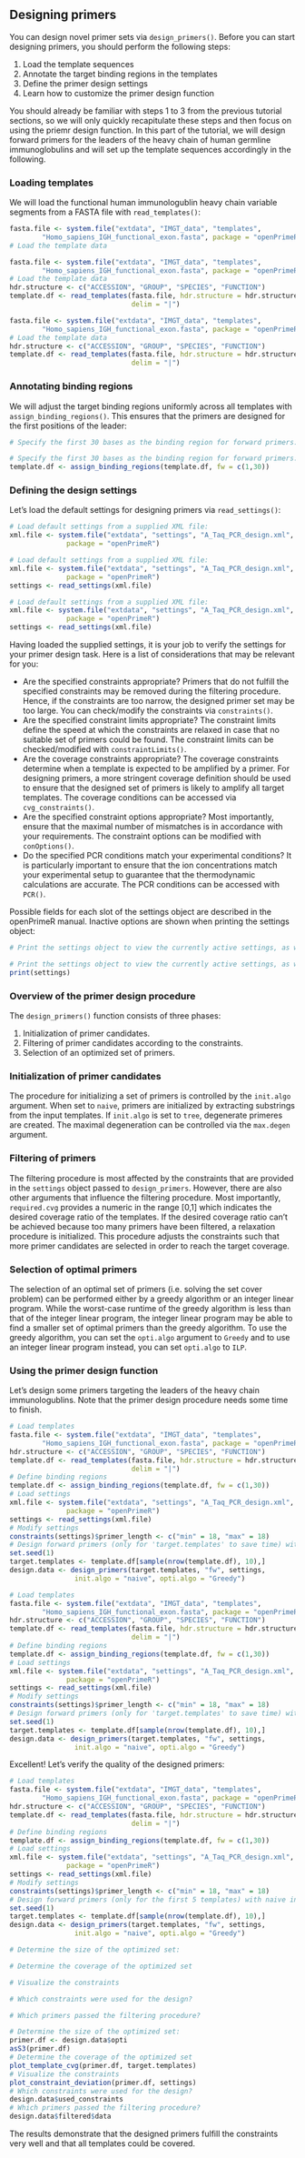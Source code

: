 ## Designing primers
You can design novel primer sets via `design_primers()`. Before you can start designing primers, you should perform the following steps:

1. Load the template sequences
2. Annotate the target binding regions in the templates
3. Define the primer design settings
4. Learn how to customize the primer design function

You should already be familiar with steps 1 to 3 from the previous tutorial sections, so we will only quickly recapitulate these steps and then focus on using the priemr design function. In this part of the tutorial, we will design forward primers for the leaders of the heavy chain of human germline immunoglobulins and will set up the template sequences accordingly in the following.

### Loading templates
We will load the functional human immunologublin heavy chain variable segments from a FASTA file with `read_templates()`:

```r
fasta.file <- system.file("extdata", "IMGT_data", "templates", 
        "Homo_sapiens_IGH_functional_exon.fasta", package = "openPrimeR")
# Load the template data
```

```r
fasta.file <- system.file("extdata", "IMGT_data", "templates", 
        "Homo_sapiens_IGH_functional_exon.fasta", package = "openPrimeR")
# Load the template data
hdr.structure <- c("ACCESSION", "GROUP", "SPECIES", "FUNCTION")
template.df <- read_templates(fasta.file, hdr.structure = hdr.structure, 
                              delim = "|")
```

```r
fasta.file <- system.file("extdata", "IMGT_data", "templates", 
        "Homo_sapiens_IGH_functional_exon.fasta", package = "openPrimeR")
# Load the template data
hdr.structure <- c("ACCESSION", "GROUP", "SPECIES", "FUNCTION")
template.df <- read_templates(fasta.file, hdr.structure = hdr.structure, 
                              delim = "|")
```

### Annotating binding regions
We will adjust the target binding regions uniformly across all templates  with `assign_binding_regions()`. This ensures that the primers are designed for the first positions of the leader:

```r
# Specify the first 30 bases as the binding region for forward primers:
```

```r
# Specify the first 30 bases as the binding region for forward primers:
template.df <- assign_binding_regions(template.df, fw = c(1,30))
```

### Defining the design settings
Let's load the default settings for designing primers via `read_settings()`:

```r
# Load default settings from a supplied XML file:
xml.file <- system.file("extdata", "settings", "A_Taq_PCR_design.xml",
              package = "openPrimeR")
```

```r
# Load default settings from a supplied XML file:
xml.file <- system.file("extdata", "settings", "A_Taq_PCR_design.xml",
              package = "openPrimeR")
settings <- read_settings(xml.file)
```

```r
# Load default settings from a supplied XML file:
xml.file <- system.file("extdata", "settings", "A_Taq_PCR_design.xml",
              package = "openPrimeR")
settings <- read_settings(xml.file)
```

Having loaded the supplied settings, it is your job to verify the settings for your primer design task. Here is a list of considerations that may be relevant for you:

* Are the specified constraints appropriate? Primers that do not fulfill the specified constraints may be removed during the filtering procedure. Hence, if the constraints are too narrow, the designed primer set may be too large. You can check/modify the constraints via `constraints()`.
* Are the specified constraint limits appropriate? The constraint limits define the speed at which the constraints are relaxed in case that no suitable set of primers could be found. The constraint limits can be checked/modified with `constraintLimits()`.
* Are the coverage constraints appropriate? The coverage constraints determine when a template is expected to be amplified by a primer. For designing primers, a more stringent coverage definition should be used to ensure that the designed set of primers is likely to amplify all target templates. The coverage conditions can be accessed via `cvg_constraints()`.
* Are the specified constraint options appropriate? Most importantly, ensure that the maximal number of mismatches is in accordance with your requirements. The constraint options can be modified with `conOptions()`.
* Do the specified PCR conditions match your experimental conditions? It is particularly important to ensure that the ion concentrations match your experimental setup to guarantee that the thermodynamic calculations are accurate. The PCR conditions can be accessed with `PCR()`. 

Possible fields for each slot of the settings object are described in the openPrimeR manual. Inactive options are shown when printing the settings object:


```r
# Print the settings object to view the currently active settings, as well as the inactive settings
```

```r
# Print the settings object to view the currently active settings, as well as other possible, inactive settings
print(settings)
```

### Overview of the primer design procedure

The `design_primers()` function consists of three phases:

1. Initialization of primer candidates.
2. Filtering of primer candidates according to the constraints.
3. Selection of an optimized set of primers.

### Initialization of primer candidates

The procedure for initializing a set of primers is controlled by the `init.algo` argument. When set to `naive`, primers are initialized by extracting substrings from the input templates. If `init.algo` is set to `tree`, degenerate primeres are created. The maximal degeneration can be controlled via the `max.degen` argument.

### Filtering of primers

The filtering procedure is most affected by the constraints that are provided in the `settings` object passed to `design_primers`. However, there are also other arguments that influence the filtering procedure. Most importantly, `required.cvg` provides a numeric in the range [0,1] which indicates the desired coverage ratio of the templates. If the desired coverage ratio can't be achieved because too many primers have been filtered, a relaxation procedure is initialized. This procedure adjusts the constraints such that more primer candidates are selected in order to reach the target coverage.

### Selection of optimal primers

The selection of an optimal set of primers (i.e. solving the set cover problem) can be performed either by a greedy algorithm or an integer linear program. While the worst-case runtime of the greedy algorithm is less than that of the integer linear program, the integer linear program may be able to find a smaller set of optimal primers than the greedy algorithm. To use the greedy algorithm, you can set the `opti.algo` argument to `Greedy` and to use an integer linear program instead, you can set `opti.algo` to `ILP`.

### Using the primer design function

Let's design some primers targeting the leaders of the heavy chain immunologublins. Note that the primer design procedure needs some time to finish.

```r
# Load templates
fasta.file <- system.file("extdata", "IMGT_data", "templates", 
        "Homo_sapiens_IGH_functional_exon.fasta", package = "openPrimeR")
hdr.structure <- c("ACCESSION", "GROUP", "SPECIES", "FUNCTION")
template.df <- read_templates(fasta.file, hdr.structure = hdr.structure, 
                              delim = "|")
# Define binding regions
template.df <- assign_binding_regions(template.df, fw = c(1,30))
# Load settings
xml.file <- system.file("extdata", "settings", "A_Taq_PCR_design.xml",
              package = "openPrimeR")
settings <- read_settings(xml.file)
# Modify settings
constraints(settings)$primer_length <- c("min" = 18, "max" = 18)
# Design forward primers (only for 'target.templates' to save time) with naive initialization, and greedy optimization; store in 'design.data'
set.seed(1)
target.templates <- template.df[sample(nrow(template.df), 10),]
design.data <- design_primers(target.templates, "fw", settings,
                init.algo = "naive", opti.algo = "Greedy")
```

```r
# Load templates
fasta.file <- system.file("extdata", "IMGT_data", "templates", 
        "Homo_sapiens_IGH_functional_exon.fasta", package = "openPrimeR")
hdr.structure <- c("ACCESSION", "GROUP", "SPECIES", "FUNCTION")
template.df <- read_templates(fasta.file, hdr.structure = hdr.structure, 
                              delim = "|")
# Define binding regions
template.df <- assign_binding_regions(template.df, fw = c(1,30))
# Load settings
xml.file <- system.file("extdata", "settings", "A_Taq_PCR_design.xml",
              package = "openPrimeR")
settings <- read_settings(xml.file)
# Modify settings
constraints(settings)$primer_length <- c("min" = 18, "max" = 18)
# Design forward primers (only for 'target.templates' to save time) with naive initialization, and greedy optimization:
set.seed(1)
target.templates <- template.df[sample(nrow(template.df), 10),]
design.data <- design_primers(target.templates, "fw", settings,
                init.algo = "naive", opti.algo = "Greedy")
```

Excellent! Let's verify the quality of the designed primers:

```r
# Load templates
fasta.file <- system.file("extdata", "IMGT_data", "templates", 
        "Homo_sapiens_IGH_functional_exon.fasta", package = "openPrimeR")
hdr.structure <- c("ACCESSION", "GROUP", "SPECIES", "FUNCTION")
template.df <- read_templates(fasta.file, hdr.structure = hdr.structure, 
                              delim = "|")
# Define binding regions
template.df <- assign_binding_regions(template.df, fw = c(1,30))
# Load settings
xml.file <- system.file("extdata", "settings", "A_Taq_PCR_design.xml",
              package = "openPrimeR")
settings <- read_settings(xml.file)
# Modify settings
constraints(settings)$primer_length <- c("min" = 18, "max" = 18)
# Design forward primers (only for the first 5 templates) with naive initialization, and greedy optimization:
set.seed(1)
target.templates <- template.df[sample(nrow(template.df), 10),]
design.data <- design_primers(target.templates, "fw", settings,
                init.algo = "naive", opti.algo = "Greedy")
```

```r
# Determine the size of the optimized set:

# Determine the coverage of the optimized set

# Visualize the constraints

# Which constraints were used for the design?

# Which primers passed the filtering procedure?
```

```r
# Determine the size of the optimized set:
primer.df <- design.data$opti
asS3(primer.df)
# Determine the coverage of the optimized set
plot_template_cvg(primer.df, target.templates)
# Visualize the constraints
plot_constraint_deviation(primer.df, settings)
# Which constraints were used for the design?
design.data$used_constraints
# Which primers passed the filtering procedure?
design.data$filtered$data
```

The results demonstrate that the designed primers fulfill the constraints very well and that all templates could be covered.
